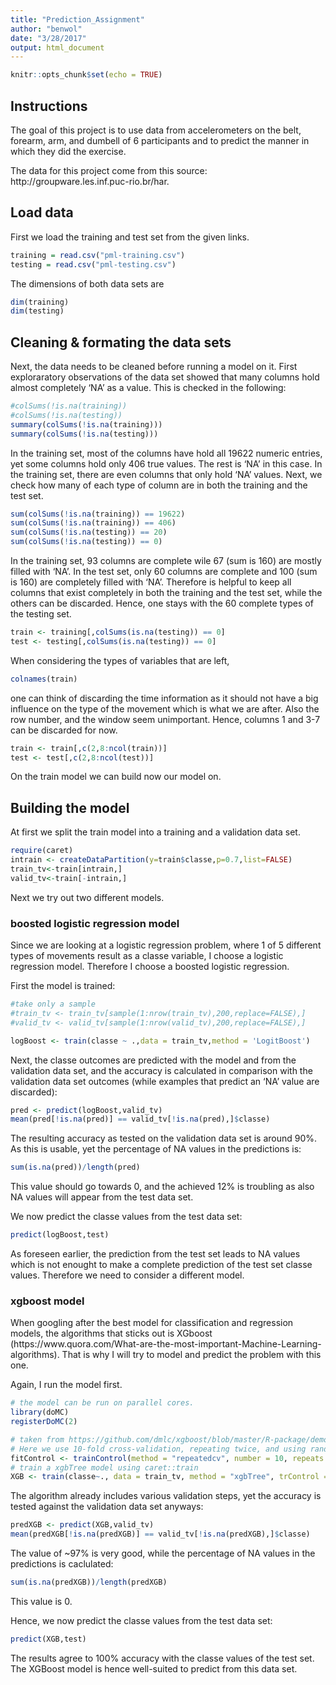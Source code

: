 ```yaml
---
title: "Prediction_Assignment"
author: "benwol"
date: "3/28/2017"
output: html_document
---
```


```r
knitr::opts_chunk$set(echo = TRUE)
```

## Instructions
The goal of this project is to use data from accelerometers on the belt, forearm, arm, and dumbell of 6 participants and to predict the manner in which they did the exercise.

The data for this project come from this source: http://groupware.les.inf.puc-rio.br/har.

## Load data
First we load the training and test set from the given links.
```r
training = read.csv("pml-training.csv")
testing = read.csv("pml-testing.csv")
```

The dimensions of both data sets are
```r
dim(training)
dim(testing)
```

## Cleaning & formating the data sets
Next, the data needs to be cleaned before running a model on it. First exploraratory observations of the data set showed that many columns hold almost completely 'NA' as a value. This is checked in the following:
```r
#colSums(!is.na(training))
#colSums(!is.na(testing))
summary(colSums(!is.na(training)))
summary(colSums(!is.na(testing)))
```
In the training set, most of the columns have hold all 19622 numeric entries, yet some columns hold only 406 true values. The rest is 'NA' in this case. In the training set, there are even columns that only hold 'NA' values. Next, we check how many of each type of column are in both the training and the test set.

```r
sum(colSums(!is.na(training)) == 19622)
sum(colSums(!is.na(training)) == 406)
sum(colSums(!is.na(testing)) == 20)
sum(colSums(!is.na(testing)) == 0)
```
In the training set, 93 columns are complete wile 67 (sum is 160) are mostly filled with 'NA'. In the test set, only 60 columns are complete and 100 (sum is 160) are completely filled with 'NA'. Therefore is helpful to keep all columns that exist completely in both the training and the test set, while the others can be discarded. Hence, one stays with the 60 complete types of the testing set.

```r
train <- training[,colSums(is.na(testing)) == 0]
test <- testing[,colSums(is.na(testing)) == 0]
```

When considering the types of variables that are left,
```r
colnames(train)
```
one can think of discarding the time information as it should not have a big influence on the type of the movement which is what we are after. Also the row number, and the window seem unimportant. Hence, columns 1 and 3-7 can be discarded for now.

```r
train <- train[,c(2,8:ncol(train))]
test <- test[,c(2,8:ncol(test))]
```

On the train model we can build now our model on.

## Building the model
At first we split the train model into a training and a validation data set.
```r
require(caret)
intrain <- createDataPartition(y=train$classe,p=0.7,list=FALSE)
train_tv<-train[intrain,]
valid_tv<-train[-intrain,]
```

Next we try out two different models.

### boosted logistic regression model
Since we are looking at a logistic regression problem, where 1 of 5 different types of movements result as a classe variable, I choose a logistic regression model. Therefore I choose a boosted logistic regression.

First the model is trained:
```r
#take only a sample
#train_tv <- train_tv[sample(1:nrow(train_tv),200,replace=FALSE),]
#valid_tv <- valid_tv[sample(1:nrow(valid_tv),200,replace=FALSE),]

logBoost <- train(classe ~ .,data = train_tv,method = 'LogitBoost')
```

Next, the classe outcomes are predicted with the model and from the validation data set, and the accuracy is calculated in comparison with the validation data set outcomes (while examples that predict an 'NA' value are discarded):
```r
pred <- predict(logBoost,valid_tv)
mean(pred[!is.na(pred)] == valid_tv[!is.na(pred),]$classe)
```

The resulting accuracy as tested on the validation data set is around 90%. As this is usable, yet the percentage of NA values in the predictions is:
```r
sum(is.na(pred))/length(pred)
```
This value should go towards 0, and the achieved 12% is troubling as also NA values will appear from the test data set.

We now predict the classe values from the test data set:
```r
predict(logBoost,test)
```

As foreseen earlier, the prediction from the test set leads to NA values which is not enought to make a complete prediction of the test set classe values. Therefore we need to consider a different model.

### xgboost model
When googling after the best model for classification and regression models, the algorithms that sticks out is XGboost (https://www.quora.com/What-are-the-most-important-Machine-Learning-algorithms). That is why I will try to model and predict the problem with this one.

Again, I run the model first.
```r
# the model can be run on parallel cores.
library(doMC)
registerDoMC(2)

# taken from https://github.com/dmlc/xgboost/blob/master/R-package/demo/caret_wrapper.R
# Here we use 10-fold cross-validation, repeating twice, and using random search for tuning hyper-parameters.
fitControl <- trainControl(method = "repeatedcv", number = 10, repeats = 2, search = "random")
# train a xgbTree model using caret::train
XGB <- train(classe~., data = train_tv, method = "xgbTree", trControl = fitControl)
```

The algorithm already includes various validation steps, yet the accuracy is tested against the validation data set anyways:
```r
predXGB <- predict(XGB,valid_tv)
mean(predXGB[!is.na(predXGB)] == valid_tv[!is.na(predXGB),]$classe)
```

The value of ~97% is very good, while the percentage of NA values in the predictions is caclulated:
```r
sum(is.na(predXGB))/length(predXGB)
```
This value is 0.

Hence, we now predict the classe values from the test data set:
```r
predict(XGB,test)
```

The results agree to 100% accuracy with the classe values of the test set. The XGBoost model is hence well-suited to predict from this data set.